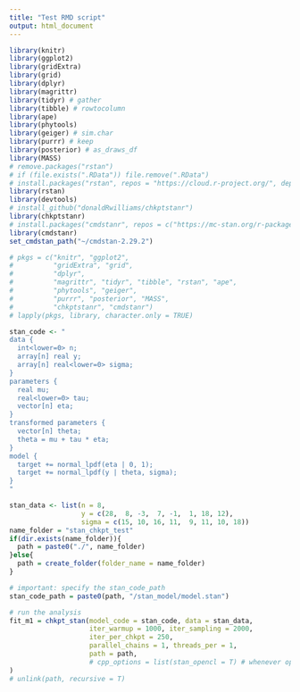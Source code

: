 ```yaml
---
title: "Test RMD script"
output: html_document
---
```


```r
library(knitr)
library(ggplot2)
library(gridExtra)
library(grid)
library(dplyr)
library(magrittr)
library(tidyr) # gather
library(tibble) # rowtocolumn
library(ape)
library(phytools)
library(geiger) # sim.char
library(purrr) # keep
library(posterior) # as_draws_df
library(MASS)
# remove.packages("rstan")
# if (file.exists(".RData")) file.remove(".RData")
# install.packages("rstan", repos = "https://cloud.r-project.org/", dependencies = TRUE)
library(rstan)
library(devtools)
# install_github("donaldRwilliams/chkptstanr")
library(chkptstanr)
# install.packages("cmdstanr", repos = c("https://mc-stan.org/r-packages/", getOption("repos")))
library(cmdstanr)
set_cmdstan_path("~/cmdstan-2.29.2")
```

```r
# pkgs = c("knitr", "ggplot2", 
#          "gridExtra", "grid",
#          "dplyr",
#          "magrittr", "tidyr", "tibble", "rstan", "ape",
#          "phytools", "geiger",
#          "purrr", "posterior", "MASS",
#          "chkptstanr", "cmdstanr")
# lapply(pkgs, library, character.only = TRUE)
```


```r
stan_code <- "
data {
  int<lower=0> n;
  array[n] real y;
  array[n] real<lower=0> sigma;
}
parameters {
  real mu;
  real<lower=0> tau;
  vector[n] eta;
}
transformed parameters {
  vector[n] theta;
  theta = mu + tau * eta;
}
model {
  target += normal_lpdf(eta | 0, 1);
  target += normal_lpdf(y | theta, sigma);
}
"
```

```r
stan_data <- list(n = 8,
                  y = c(28,  8, -3,  7, -1,  1, 18, 12),
                  sigma = c(15, 10, 16, 11,  9, 11, 10, 18))
name_folder = "stan_chkpt_test"
if(dir.exists(name_folder)){
  path = paste0("./", name_folder)
}else{
  path = create_folder(folder_name = name_folder)
}

# important: specify the stan_code_path
stan_code_path = paste0(path, "/stan_model/model.stan")

# run the analysis
fit_m1 = chkpt_stan(model_code = stan_code, data = stan_data,
                    iter_warmup = 1000, iter_sampling = 2000,
                    iter_per_chkpt = 250,
                    parallel_chains = 1, threads_per = 1,
                    path = path, 
                    # cpp_options = list(stan_opencl = T) # whenever opencl is available
)
# unlink(path, recursive = T)
```



